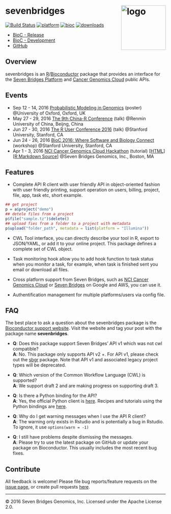 # sevenbridges <a href="http://www.sevenbridges.com"><img src="logo.png" align="right" alt="logo" height="140" width="140" /></a>

[![Build Status](https://travis-ci.org/sbg/sevenbridges-r.svg?branch=master)](https://travis-ci.org/sbg/sevenbridges-r)
[![platform](http://www.bioconductor.org/shields/availability/devel/sevenbridges.svg)](http://bioconductor.org/packages/release/bioc/html/sevenbridges.html#archives)
[![bioc](http://www.bioconductor.org/shields/years-in-bioc/sevenbridges.svg)](http://bioconductor.org/packages/release/bioc/html/sevenbridges.html#since)
[![downloads](http://www.bioconductor.org/shields/downloads/sevenbridges.svg)](http://bioconductor.org/packages/stats/bioc/sevenbridges/)

- [BioC - Release](http://www.bioconductor.org/packages/release/bioc/html/sevenbridges.html)
- [BioC - Development](http://www.bioconductor.org/packages/devel/bioc/html/sevenbridges.html)
- [GitHub](https://github.com/sbg/sevenbridges-r)

## Overview

sevenbridges is an [R](https://cran.r-project.org/)/[Bioconductor](https://www.bioconductor.org/) package that provides an interface for the [Seven Bridges Platform](https://www.sbgenomics.com/) and [Cancer Genomics Cloud](https://www.cancergenomicscloud.org/) public APIs.

## Events

- Sep 12 - 14, 2016 [Probabilistic Modeling in Genomics](https://www.stats.ox.ac.uk/events/probgen16) (poster) @University of Oxford, Oxford, UK
- May 27 - 29, 2016 [The 9th China-R Conference](http://china-r.org/bj2016/index.html) (talk) @Renmin University of China, Beijng, China
- Jun 27 - 30, 2016 [The R User Conference 2016](http://user2016.org/) (talk) @Stanford University, Stanford, CA
- Jun 24 - 26, 2016 [BioC 2016: Where Software and Biology Connect](https://bioconductor.org/help/course-materials/2016/BioC2016/) (workshop) @Stanford University, Stanford, CA
- Apr 1 - 3, 2016 [NCI Cancer Genomics Cloud Hackathon](https://www.cancergenomicscloud.org/hacking-cancer/) (tutorial) [[HTML](https://sbg.github.io/sevenbridges-r/articles/bioc-workflow.html)] [[R Markdown Source](https://raw.githubusercontent.com/sbg/sevenbridges-r/master/vignettes/bioc-workflow.Rmd)] @Seven Bridges Genomics, Inc., Boston, MA

## Features

- Complete API R client with user friendly API in object-oriented fashion with user friendly printing, support operation on users, billing, project, file, app, task etc, short example.

```r
## get project
p = a$project("demo")
## detele files from a project
p$file("sample.tz")$delete()
## upload fies from a folder to a project with metadata
p$upload("folder_path", metadata = list(platform = "Illumina"))
```

- CWL Tool interface, you can directly describe your tool in R, export to JSON/YAML, or add it to your online project. This package defines a complete set of CWL object.

- Task monitoring hook allow you to add hook function to task status when you monitor a task, for example, when task is finished sent you email or download all files.

- Cross platform support from Seven Bridges, such as [NCI Cancer Genomics Cloud](https://www.cancergenomicscloud.org/) or [Seven Bridges](https://www.sbgenomics.com/) on Google and AWS, you can use it.

- Authentification management for multiple platforms/users via config file.

## FAQ

The best place to ask a question about the sevenbridges package is the [Bioconductor support website](https://support.bioconductor.org/). Visit the website and tag your post with the package name __sevenbridges__.

- __Q__: Does this package support Seven Bridges' API v1 which was not cwl compatible?<br />
  __A__: No. This package only supports API v2 +. For API v1, please check out the [sbgr](https://github.com/road2stat/sbgr) package. Note that API v1 and associated legacy project types will be deprecated.

- __Q__: Which version of the Common Workflow Language (CWL) is supported?<br />
  __A__: We support draft 2 and are making progress on supporting draft 3.

- __Q__: Is there a Python binding for the API?<br />
  __A__: Yes, the official Python client is [here](https://github.com/sbg/sevenbridges-python). Recipes and tutorials using the Python bindings are [here](https://github.com/sbg/okAPI).

- __Q__: Why do I get warning messages when I use the API R client?<br />
  __A__: The warning only exists in Rstudio and is potentially a bug in Rstudio. To ignore, it use `options(warn = -1)`

- __Q__: I still have problems despite dismissing the messages.<br />
  __A__: Please try to use the latest package on GitHub or update your package on Bioconductor. This usually includes the most recent bug fixes.

## Contribute

All feedback is welcome! Please file bug reports/feature requests on the [issue page](https://github.com/sbg/sevenbridges-r/issues), or create pull requests [here](https://github.com/sbg/sevenbridges-r/pulls).

<hr>

© 2016 Seven Bridges Genomics, Inc. Licensed under the Apache License 2.0.

